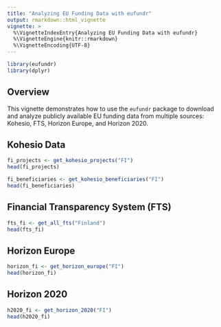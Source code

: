 ```yaml
---
title: "Analyzing EU Funding Data with eufundr"
output: rmarkdown::html_vignette
vignette: >
  %\VignetteIndexEntry{Analyzing EU Funding Data with eufundr}
  %\VignetteEngine{knitr::rmarkdown}
  %\VignetteEncoding{UTF-8}
---
```


```r
library(eufundr)
library(dplyr)
```

## Overview

This vignette demonstrates how to use the `eufundr` package to download and analyze publicly available EU funding data from multiple sources: Kohesio, FTS, Horizon Europe, and Horizon 2020.

## Kohesio Data

```r
fi_projects <- get_kohesio_projects("FI")
head(fi_projects)
```

```r
fi_beneficiaries <- get_kohesio_beneficiaries("FI")
head(fi_beneficiaries)
```

## Financial Transparency System (FTS)

```r
fts_fi <- get_all_fts("Finland")
head(fts_fi)
```

## Horizon Europe

```r
horizon_fi <- get_horizon_europe("FI")
head(horizon_fi)
```

## Horizon 2020

```r
h2020_fi <- get_horizon_2020("FI")
head(h2020_fi)
```
